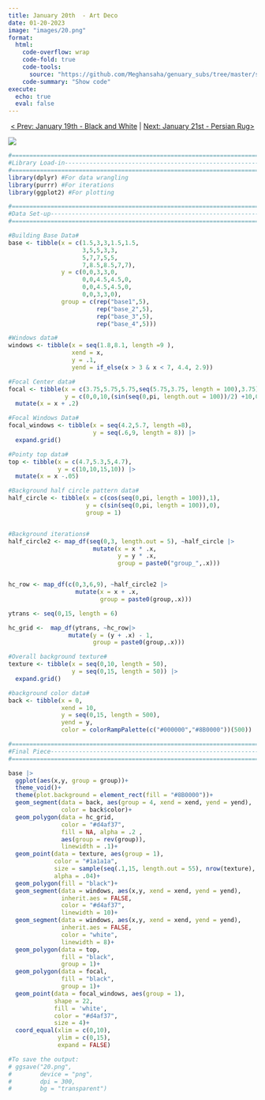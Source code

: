 ```yaml
---
title: January 20th  - Art Deco
date: 01-20-2023
image: "images/20.png"
format:
  html:
    code-overflow: wrap
    code-fold: true
    code-tools:
      source: "https://github.com/Meghansaha/genuary_subs/tree/master/submissions/scripts/20_art_deco.R"
    code-summary: "Show code"
execute:
  echo: true
  eval: false
---
```


<center>[\< Prev: January 19th - Black and White](day_19.qmd) \| [Next: January 21st - Persian Rug\>](day_21.qmd)</center>

![](images/20.png){fig-alt="A silhouette of an art deco-styled skyscraper with gold accents. With a gold patterned design and dark red gradient in the background." fig-align="center"}

```r
#=============================================================================#
#Library Load-in---------------------------------------------------------------
#=============================================================================#
library(dplyr) #For data wrangling
library(purrr) #For iterations
library(ggplot2) #For plotting

#=============================================================================#
#Data Set-up-------------------------------------------------------------------
#=============================================================================#

#Building Base Data#
base <- tibble(x = c(1.5,3,3,1.5,1.5,
                     3,5,5,3,3,
                     5,7,7,5,5,
                     7,8.5,8.5,7,7),
               y = c(0,0,3,3,0,
                     0,0,4.5,4.5,0,
                     0,0,4.5,4.5,0,
                     0,0,3,3,0),
               group = c(rep("base1",5),
                         rep("base_2",5),
                         rep("base_3",5),
                         rep("base_4",5)))

#Windows data#
windows <- tibble(x = seq(1.8,8.1, length =9 ),
                  xend = x,
                  y = .1,
                  yend = if_else(x > 3 & x < 7, 4.4, 2.9))

#Focal Center data#
focal <- tibble(x = c(3.75,5.75,5.75,seq(5.75,3.75, length = 100),3.75),
                y = c(0,0,10,(sin(seq(0,pi, length.out = 100))/2) +10,0)) |>
  mutate(x = x + .2)

#Focal Windows Data#
focal_windows <- tibble(x = seq(4.2,5.7, length =8),
                        y = seq(.6,9, length = 8)) |>
  expand.grid() 

#Pointy top data#
top <- tibble(x = c(4.7,5.3,5,4.7),
              y = c(10,10,15,10)) |>
  mutate(x = x -.05)

#Background half circle pattern data#
half_circle <- tibble(x = c(cos(seq(0,pi, length = 100)),1),
                      y = c(sin(seq(0,pi, length = 100)),0),
                      group = 1) 


#Background iterations#
half_circle2 <- map_df(seq(0,3, length.out = 5), ~half_circle |>
                        mutate(x = x * .x,
                               y = y * .x,
                               group = paste0("group_",.x)))


hc_row <- map_df(c(0,3,6,9), ~half_circle2 |>
                   mutate(x = x + .x,
                          group = paste0(group,.x)))

ytrans <- seq(0,15, length = 6)

hc_grid <-  map_df(ytrans, ~hc_row|>
                 mutate(y = (y + .x) - 1,
                        group = paste0(group,.x)))

#Overall background texture#
texture <- tibble(x = seq(0,10, length = 50),
                  y = seq(0,15, length = 50)) |>
  expand.grid()

#background color data#
back <- tibble(x = 0,
               xend = 10,
               y = seq(0,15, length = 500),
               yend = y,
               color = colorRampPalette(c("#000000","#8B0000"))(500))

#=============================================================================#
#Final Piece-------------------------------------------------------------------
#=============================================================================#

base |>
  ggplot(aes(x,y, group = group))+
  theme_void()+
  theme(plot.background = element_rect(fill = "#8B0000"))+
  geom_segment(data = back, aes(group = 4, xend = xend, yend = yend), 
               color = back$color)+
  geom_polygon(data = hc_grid, 
               color = "#d4af37", 
               fill = NA, alpha = .2 , 
               aes(group = rev(group)), 
               linewidth = .1)+
  geom_point(data = texture, aes(group = 1), 
             color = "#1a1a1a", 
             size = sample(seq(.1,15, length.out = 55), nrow(texture), replace = TRUE), 
             alpha = .04)+
  geom_polygon(fill = "black")+
  geom_segment(data = windows, aes(x,y, xend = xend, yend = yend), 
               inherit.aes = FALSE, 
               color = "#d4af37", 
               linewidth = 10)+
  geom_segment(data = windows, aes(x,y, xend = xend, yend = yend), 
               inherit.aes = FALSE, 
               color = "white", 
               linewidth = 8)+
  geom_polygon(data = top, 
               fill = "black", 
               group = 1)+
  geom_polygon(data = focal, 
               fill = "black", 
               group = 1)+
  geom_point(data = focal_windows, aes(group = 1), 
             shape = 22, 
             fill = 'white', 
             color = "#d4af37", 
             size = 4)+
  coord_equal(xlim = c(0,10), 
              ylim = c(0,15), 
              expand = FALSE)

#To save the output:
# ggsave("20.png",
#        device = "png",
#        dpi = 300,
#        bg = "transparent")
```
